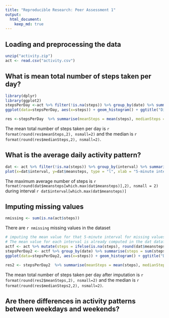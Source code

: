 ```yaml
---
title: "Reproducible Research: Peer Assessment 1"
output: 
  html_document:
    keep_md: true
---
```



## Loading and preprocessing the data
```r
unzip("activity.zip")
act <- read.csv("activity.csv")
```


## What is mean total number of steps taken per day?
```r
library(dplyr)
library(ggplot2)
stepsPerDay <-act %>% filter(!is.na(steps)) %>% group_by(date) %>% summarise(steps = sum(steps))
ggplot(data=stepsPerDay, aes(x=steps)) + geom_histogram() + ggtitle("Distribution of total number of steps taken per day")
```


```r
res <-stepsPerDay  %>% summarise(meanSteps = mean(steps), medianSteps = median(steps) )
```

The mean total number of steps taken per day is `r format(round(res$meanSteps,2), nsmall=2)` and the median is `r format(round(res$medianSteps,2), nsmall=2)`.

## What is the average daily activity pattern?

```r
dat <- act %>% filter(!is.na(steps)) %>% group_by(interval) %>% summarise(meansteps = mean(steps))
plot(x=dat$interval, y=dat$meansteps, type = "l", xlab = "5-minute interval", ylab = "average number of steps taken", main = "Average daily activity pattern")
```

The maximum average number of steps is `r format(round(dat$meansteps[which.max(dat$meansteps)],2), nsmall = 2)` during interval `r dat$interval[which.max(dat$meansteps)]` 

## Imputing missing values

```r
nmissing <- sum(is.na(act$steps))
```

There are `r nmissing` missing values in the dataset

```r
# imputing the mean value for that 5-minute interval for missing values
# The mean value for each interval is already computed in the dat dataframe
actf <- act %>% mutate(steps = ifelse(is.na(steps), round(dat$meansteps[dat$interval == interval]), steps))
stepsPerDay2 <- actf %>% group_by(date) %>% summarise(steps = sum(steps))
ggplot(data=stepsPerDay2, aes(x=steps)) + geom_histogram() + ggtitle("Distribution of total number of steps taken per day after imputation")
```


```r
res2 <- stepsPerDay2  %>% summarise(meanSteps = mean(steps), medianSteps = median(steps) )
```

The mean total number of steps taken per day after imputation is `r format(round(res2$meanSteps,2), nsmall=2)` and the median is `r format(round(res$medianSteps2,2), nsmall=2)`.


## Are there differences in activity patterns between weekdays and weekends?
